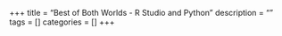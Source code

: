 +++
title = "Best of Both Worlds - R Studio and Python"
description = ""
tags = []
categories = []
+++
